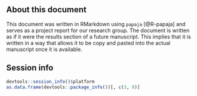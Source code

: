 ## About this document

This document was written in RMarkdown using `papaja` [@R-papaja] and serves as a project report for our research group. 
The document is written as if it were the results section of a future manuscript.
This implies that it is written in a way that allows it to be copy and pasted into the actual manuscript once it is available.

## Session info

```r
devtools::session_info()$platform
as.data.frame(devtools::package_info())[, c(3, 8)]
```
